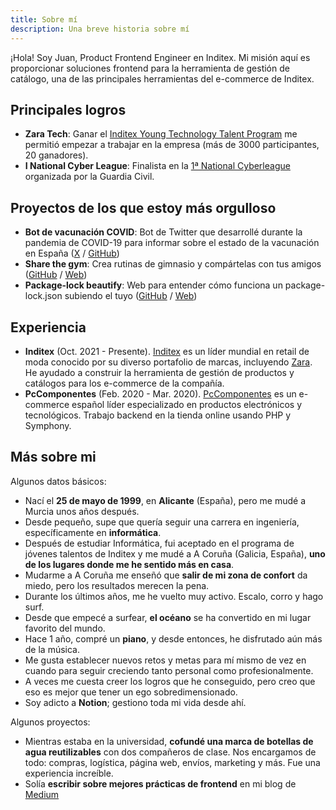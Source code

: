 ```yaml
---
title: Sobre mí
description: Una breve historia sobre mí
---
```


¡Hola! Soy Juan, Product Frontend Engineer en Inditex. Mi misión aquí es proporcionar soluciones frontend para la herramienta de gestión de catálogo, una de las principales herramientas del e-commerce de Inditex.

## Principales logros

- **Zara Tech**: Ganar el [Inditex Young Technology Talent Program](https://www.zaratalent.com/es/tech/) me permitió empezar a trabajar en la empresa (más de 3000 participantes, 20 ganadores).
- **I National Cyber League**: Finalista en la [1ª National Cyberleague](https://www.um.es/web/informatica/inicio/-/asset_publisher/9oPl8OoMB0qA/content/final-de-la-i-national-cyberleague) organizada por la Guardia Civil.

## Proyectos de los que estoy más orgulloso

- **Bot de vacunación COVID**: Bot de Twitter que desarrollé durante la pandemia de COVID-19 para informar sobre el estado de la vacunación en España ([X](https://twitter.com/CovidVacunaES) / [GitHub](https://github.com/juanoa/vacunas-bot))
- **Share the gym**: Crea rutinas de gimnasio y compártelas con tus amigos ([GitHub](https://github.com/juanoa/share-the-gym) / [Web](https://share-the-gym.vercel.app/))
- **Package-lock beautify**: Web para entender cómo funciona un package-lock.json subiendo el tuyo ([GitHub](https://github.com/juanoa/package-lock-beautify) / [Web](https://package-lock-beautify.vercel.app/))

## Experiencia

- **Inditex** (Oct. 2021 - Presente). [Inditex](https://www.inditex.com/) es un líder mundial en retail de moda conocido por su diverso portafolio de marcas, incluyendo [Zara](https://www.zara.com/). He ayudado a construir la herramienta de gestión de productos y catálogos para los e-commerce de la compañía.
- **PcComponentes** (Feb. 2020 - Mar. 2020). [PcComponentes](https://www.pccomponentes.com/) es un e-commerce español líder especializado en productos electrónicos y tecnológicos. Trabajo backend en la tienda online usando PHP y Symphony.

## Más sobre mi

Algunos datos básicos:

- Nací el **25 de mayo de 1999**, en **Alicante** (España), pero me mudé a Murcia unos años después.
- Desde pequeño, supe que quería seguir una carrera en ingeniería, específicamente en **informática**.
- Después de estudiar Informática, fui aceptado en el programa de jóvenes talentos de Inditex y me mudé a A Coruña (Galicia, España), **uno de los lugares donde me he sentido más en casa**.
- Mudarme a A Coruña me enseñó que **salir de mi zona de confort** da miedo, pero los resultados merecen la pena.
- Durante los últimos años, me he vuelto muy activo. Escalo, corro y hago surf.
- Desde que empecé a surfear, **el océano** se ha convertido en mi lugar favorito del mundo.
- Hace 1 año, compré un **piano**, y desde entonces, he disfrutado aún más de la música.
- Me gusta establecer nuevos retos y metas para mí mismo de vez en cuando para seguir creciendo tanto personal como profesionalmente.
- A veces me cuesta creer los logros que he conseguido, pero creo que eso es mejor que tener un ego sobredimensionado.
- Soy adicto a **Notion**; gestiono toda mi vida desde ahí.

Algunos proyectos:

- Mientras estaba en la universidad, **cofundé una marca de botellas de agua reutilizables** con dos compañeros de clase. Nos encargamos de todo: compras, logística, página web, envíos, marketing y más. Fue una experiencia increíble.
- Solía **escribir sobre mejores prácticas de frontend** en mi blog de [Medium](https://medium.com/@juanoa)
